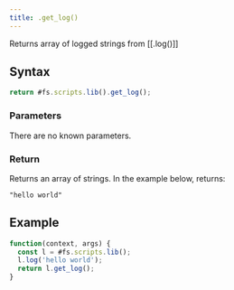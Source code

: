 ```yaml
---
title: .get_log()
---
```


Returns array of logged strings from [[.log()]]

## Syntax

```js
return #fs.scripts.lib().get_log();
```

### Parameters

There are no known parameters.

### Return

Returns an array of strings. In the example below, returns:

```
"hello world"
```

## Example

```js
function(context, args) {
  const l = #fs.scripts.lib();
  l.log('hello world');
  return l.get_log();
}
```
